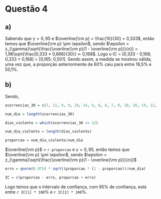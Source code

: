 # Questão 4

## a)

Sabendo que $\gamma = 0,95$ e $\overline{\rm p} = \frac{10}{30} = 0,333$, então temos que $\overline{\rm p} \pm \epsilon$, sendo $\epsilon = z_{\gamma}\sqrt{\frac{\overline{\rm p}(1 - \overline{\rm p})}{n}} = 1,96\sqrt{\frac{0,333 * 0,666}{30}} ≃ 0,168$. Logo o IC = [0,333 - 0,168; 0,333 + 0,168] = [0,165; 0,501]. Sendo assim, a medida se mostrou válida, uma vez que, a proporção anteriormente de 60% caiu para entre 16,5% e 50,1%.

## b)

Sendo,

```r
ocorrencias_30 = c(7, 11, 8, 9, 10, 14, 6, 8, 8, 7, 8, 10, 10, 14, 12, 14, 12, 9, 11, 13, 13, 8, 6, 8, 13, 10, 14, 5, 14, 10)

num_dia = length(ocorrencias_30)

dias_violento = which(ocorrencias_30 >= 12)

num_dia_violento = length(dias_violento)

proporcao = num_dia_violento/num_dia
```

$\overline{\rm p}$ = `r proporcao` e $\gamma = 0,95$, então temos que $\overline{\rm p} \pm \epsilon$, sendo $\epsilon = z_{\gamma}\sqrt{\frac{\overline{\rm p}(1 - \overline{\rm p})}{n}}$

```r
erro = qnorm(0.975) * sqrt((proporcao * (1 - proporcao))/num_dia)

IC = c(proporcao - erro, proporcao + erro)
```

Logo temos que o intervalo de confiança, com 95% de confiança, está entre `r IC[1] * 100`% e `r IC[2] * 100`%.
